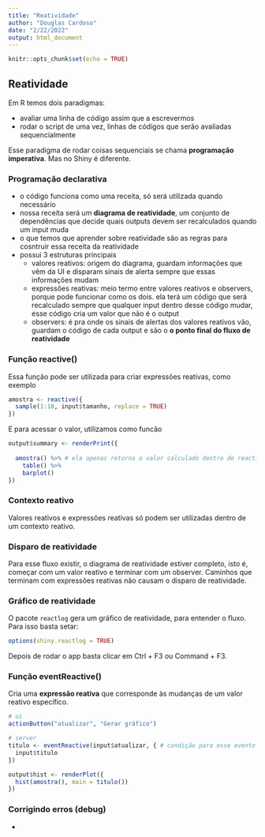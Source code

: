 ```yaml
---
title: "Reatividade"
author: "Douglas Cardoso"
date: "2/22/2022"
output: html_document
---
```


```r
knitr::opts_chunk$set(echo = TRUE)
```

## Reatividade 

Em R temos dois paradigmas:

* avaliar uma linha de código assim que a escrevermos
* rodar o script de uma vez, linhas de códigos que serão avaliadas sequencialmente

Esse paradigma de rodar coisas sequenciais se chama **programação imperativa**. Mas no Shiny é diferente.

### Programação declarativa

* o código funciona como uma receita, só será utilizada quando necessário
* nossa receita será um **diagrama de reatividade**, um conjunto de dependências que decide quais outputs devem ser recalculados quando um input muda
* o que temos que aprender sobre reatividade são as regras para cosntruir essa receita da reatividade 
* possui 3 estruturas principais
  + valores reativos: origem do diagrama, guardam informações que vêm da UI e disparam sinais de alerta sempre que essas informações mudam
  + expressões reativas: meio termo entre valores reativos e observers, porque pode funcionar como os dois. ela terá um código que será recalculado sempre que qualquer input dentro desse código mudar, esse código cria um valor que não é o output 
  + observers: é pra onde os sinais de alertas dos valores reativos vão, guardam o código de cada output e são o **o ponto final do fluxo de reatividade**

### Função reactive()

Essa função pode ser utilizada para criar expressões reativas, como exemplo

```r
amostra <- reactive({
  sample(1:10, input$tamanho, replace = TRUE)
})
```

E para acessar o valor, utilizamos como funcão
```r
output$summary <- renderPrint({
  
  amostra() %>% # ela apenas retorna o valor calculado dentro do reactive
    table() %>% 
    barplot()
})
```

### Contexto reativo

Valores reativos e expressões reativas só podem ser utilizadas dentro de um contexto reativo.

### Disparo de reatividade

Para esse fluxo existir, o diagrama de reatividade estiver completo, isto é, começar com um valor reativo e terminar com um observer. Caminhos que terminam com expressões reativas não causam o disparo de reatividade.

### Gráfico de reatividade

O pacote `reactlog` gera um gráfico de reatividade, para entender o fluxo. Para isso basta setar:

```r
options(shiny.reactlog = TRUE)
```

Depois de rodar o app basta clicar em Ctrl + F3 ou Command + F3.

### Função eventReactive()

Cria uma **expressão reativa** que corresponde às mudanças de um valor reativo específico.

```r
# ui
actionButton("atualizar", "Gerar gráfico")

# server
titulo <- eventReactive(input$atualizar, { # condição para esse evento rodar
  input$titulo
})

output$hist <- renderPlot({
  hist(amostra(), main = titulo())
})
```

### Corrigindo erros (debug)

* 


